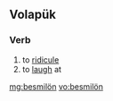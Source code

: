 ==Volapük==

===Verb===
{{head|vo|verb}}

# to [[ridicule]]
# to [[laugh]] at

[[mg:besmilön]]
[[vo:besmilön]]